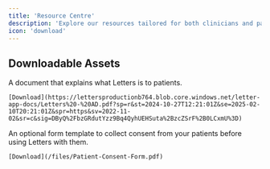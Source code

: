 ```yaml
---
title: 'Resource Centre'
description: 'Explore our resources tailored for both clinicians and patients'
icon: 'download'
---
```


## Downloadable Assets

<CardGroup cols={2}>
   <Card title="Patient explainer" img="/images/add.jpg">
    A document that explains what Letters is to patients.
    
    [Download](https://lettersproductionb764.blob.core.windows.net/letter-app-docs/Letters%20-%20AD.pdf?sp=r&st=2024-10-27T12:21:01Z&se=2025-02-10T20:21:01Z&spr=https&sv=2022-11-02&sr=c&sig=DByQ%2FbzGRdutYzz9Bq4QyhUEHSuta%2BzcZSrF%2B0LCxmU%3D)
  </Card>
  
  <Card title="Patient consent forms" img="/images/patientform.jpg">
    An optional form template to collect consent from your patients before using Letters with them.

    [Download](/files/Patient-Consent-Form.pdf)
  </Card>

</CardGroup>